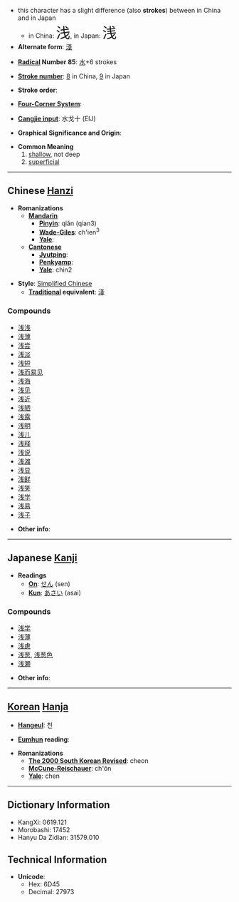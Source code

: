 *this character has a slight difference (also '''strokes''') between in China and in Japan
**in China: <font size="6"><font lang="zh">浅</font></font>, in Japan: <font size="6"><font lang="ja">浅</font></font>
* '''Alternate form''': [[淺]]

* '''[[Wiktionary:Chinese radical index| Radical]] Number 85''': [[Wiktionary:Chinese radical index 水|水]]+6 strokes

* '''[[Wiktionary:Chinese total strokes index|Stroke number]]''': [[Wiktionary:Chinese total strokes index 8|8]] in China, [[Wiktionary:Chinese total strokes index 9|9]] in Japan

* '''Stroke order''': 

* '''[[Wiktionary:Chinese four corner index|Four-Corner System]]''': 

* '''[[Wiktionary:Chinese Cangjie index|Cangjie input]]''': 水戈十 (EIJ)

* '''Graphical Significance and Origin''': 

* '''Common Meaning'''
*# [[shallow]], not deep
*# [[superficial]]


----

== Chinese [[Hanzi]] ==

* '''Romanizations'''
** '''[[Mandarin]]'''
*** '''[[Pinyin]]''': qiǎn (qian3)
*** '''[[Wade-Giles]]''': ch'ien<sup>3</sup>
*** '''[[Yale]]''': 
** '''[[Cantonese]]'''
*** '''[[Jyutping]]''':
*** '''[[Penkyamp]]''': 
*** '''[[Yale]]''': chin2

* '''Style''': [[Simplified Chinese]] 
** '''[[Traditional Chinese|Traditional]] equivalent''': [[淺]]

===Compounds===
*[[浅浅]]
*[[浅薄]]
*[[浅尝]]
*[[浅淡]]
*[[浅短]]
*[[浅而易见]]
*[[浅海]]
*[[浅见]]
*[[浅近]]
*[[浅陋]]
*[[浅露]]
*[[浅明]]
*[[浅儿]]
*[[浅释]]
*[[浅说]]
*[[浅滩]]
*[[浅显]]
*[[浅鲜]]
*[[浅笑]]
*[[浅学]]
*[[浅易]]
*[[浅子]]

* '''Other info''': 

----

== Japanese [[Kanji]] ==

* '''Readings'''
** '''[[On]]''': [[せん]] (sen)
** '''[[Kun]]''': [[あさい]] (asai)

===Compounds===
*[[浅学]]
*[[浅薄]]
*[[浅慮]]
*[[浅葱]], [[浅葱色]]
*[[浅瀬]]

* '''Other info''':  

----

== [[Korean]] [[Hanja]] ==

* '''[[Hangeul]]''': 천

* '''[[Eumhun]] reading''': 

* '''Romanizations'''
** '''[[The 2000 South Korean Revised Romanization|The 2000 South Korean Revised]]''': cheon
** '''[[McCune-Reischauer]]''': ch'ŏn
** '''[[Yale]]''': chen

----

== Dictionary Information ==

* KangXi: 0619.121
* Morobashi: 17452
* Hanyu Da Zidian: 31579.010

== Technical Information ==

* '''Unicode''':
** Hex: 6D45
** Decimal: 27973